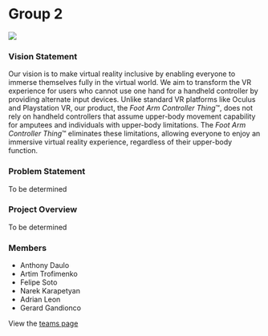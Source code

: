 # Group 2

![](/library.jpg)

### Vision Statement

Our vision is to make virtual reality inclusive by enabling everyone to immerse themselves fully
in the virtual world. We aim to transform the VR experience for users who cannot use one hand
for a handheld controller by providing alternate input devices. Unlike standard VR platforms like
Oculus and Playstation VR, our product, the *Foot Arm Controller Thing*&trade;, does not rely
on handheld controllers that assume upper-body movement capability for amputees and individuals
with upper-body limitations. The *Foot Arm Controller Thing*&trade; eliminates these limitations,
allowing everyone to enjoy an immersive virtual reality experience, regardless of their upper-body
function.

### Problem Statement

To be determined

### Project Overview

To be determined

### Members

- Anthony Daulo
- Artim Trofimenko
- Felipe Soto
- Narek Karapetyan
- Adrian Leon
- Gerard Gandionco

View the [teams page](/group-2/team)